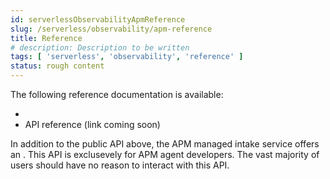 ```yaml
---
id: serverlessObservabilityApmReference
slug: /serverless/observability/apm-reference
title: Reference
# description: Description to be written
tags: [ 'serverless', 'observability', 'reference' ]
status: rough content
---
```



<TestingContent />

The following reference documentation is available:

* <DocLink id="serverlessObservabilityApmKibanaSettings" text="Settings reference"/>
* API reference (link coming soon)

In addition to the public API above, the APM managed intake service offers an
<DocLink id="serverlessObservabilityApmServerApi" text="event intake API"/>.
This API is exclusevely for APM agent developers. The vast majority of users should have no reason to interact with this API.